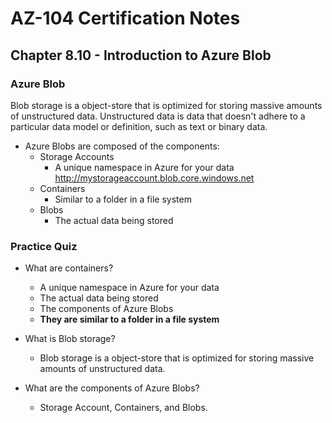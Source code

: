 # AZ-104 Certification Notes
## Chapter 8.10 - Introduction to Azure Blob

### Azure Blob
Blob storage is a object-store that is optimized for storing massive amounts of unstructured data. Unstructured data is data that doesn't adhere to a particular data model or definition, such as text or binary data.
* Azure Blobs are composed of the components:
	* Storage Accounts
		* A unique namespace in Azure for your data http://mystorageaccount.blob.core.windows.net
	* Containers
		* Similar to a folder in a file system
	* Blobs
		* The actual data being stored

### Practice Quiz
* What are containers?
	* A unique namespace in Azure for your data
	* The actual data being stored
	* The components of Azure Blobs
	* **They are similar to a folder in a file system**

* What is Blob storage?
	* Blob storage is a object-store that is optimized for storing massive amounts of unstructured data.
* What are the components of Azure Blobs?
	* Storage Account, Containers, and Blobs.